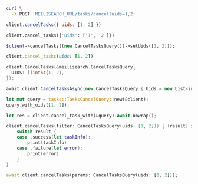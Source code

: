 <CodeGroup>

```bash cURL
curl \
  -X POST 'MEILISEARCH_URL/tasks/cancel?uids=1,2'
```

```javascript JS
client.cancelTasks({ uids: [1, 2] })
```

```python Python
client.cancel_tasks({'uids': ['1', '2']})
```

```php PHP
$client->cancelTasks((new CancelTasksQuery())->setUids([1, 2]));
```

```ruby Ruby
client.cancel_tasks(uids: [1, 2])
```

```go Go
client.CancelTasks(&meilisearch.CancelTasksQuery{
  UIDS: []int64{1, 2},
});
```

```csharp C#
await client.CancelTasksAsync(new CancelTasksQuery { Uids = new List<int> { 1, 2 } });
```

```rust Rust
let mut query = tasks::TasksCancelQuery::new(&client);
query.with_uids([1, 2]);

let res = client.cancel_task_with(&query).await.unwrap();
```

```swift Swift
client.cancelTasks(filter: CancelTasksQuery(uids: [1, 2])) { (result) in
    switch result {
    case .success(let taskInfo):
        print(taskInfo)
    case .failure(let error):
        print(error)
    }
}
```

```dart Dart
await client.cancelTasks(params: CancelTasksQuery(uids: [1, 2]));
```
</CodeGroup>